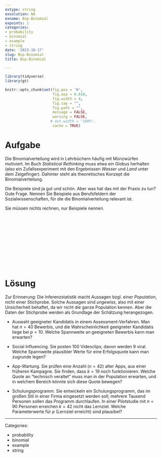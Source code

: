 ```yaml
---
extype: string
exsolution: NA
exname: Bsp-Binomial
expoints: 1
categories:
- probability
- binomial
- example
- string
date: '2023-10-17'
slug: Bsp-Binomial
title: Bsp-Binomial

---
```




```r
library(tidyverse)
library(gt)
```


```r
knitr::opts_chunk$set(fig.pos = 'H',
                      fig.asp = 0.618,
                      fig.width = 4,
                      fig.cap = "", 
                      fig.path = "",
                      message = FALSE,
                      warning = FALSE,
                     # out.width = "100%",
                      cache = TRUE)
```








# Aufgabe

Die Binomialverteilung wird in Lehrbüchern häufig mit Münzwürfen motiviert. 
Im Buch *Statistical Rethinking* muss etwa ein Globus herhalten (also ein Zufallsexperiment mit den Ergebnissen *Wasser* und *Land* unter dem Zeigefinger). 
Dahinter steht als theoretisches Konzept die Binomialverteilung.

Die Beispiele sind ja gut und schön. 
Aber was hat das mit der Praxis zu tun? Gute Frage. 
Nennen Sie Beispiele aus Berufsfeldern der Sozialwissenschaften, für die die Binomialverteilung relevant ist.

Sie müssen nichts rechnen, nur Beispiele nennen.




</br>
</br>
</br>
</br>
</br>
</br>
</br>
</br>
</br>
</br>

# Lösung


Zur Erinnerung: Die Inferenzstatistik macht Aussagen bzgl. einer *Population*, nicht einer Stichprobe. Solche Aussagen sind *ungewiss*, also mit einer Unsicherheit behaftet, da wir nicht die ganze Population kennen. Aber die Daten der Stichprobe werden als Grundlage der Schätzung herangezogen.

- Auswahl geeigneter Kandidatis in einem Assessment-Verfahren. Man hat $n=40$ Bewerbis, und die Wahrscheinlichkeit geeigneter Kandidatis liege bei $p=10%$. Welche Spannweite an geeigneten Bewerbis kann man erwarten?

- Social Influencing. Sie posten 100 Videoclips; davon werden 9 viral. Welche Spannweite plausibler Werte für eine Erfolgsquote kann man zugrunde legen?

- App-Wartung. Sie prüfen eine Anzahl ($n=42$) alter Apps, aus einer früheren Kampagne. Sie finden, dass $k=19$ noch funktionieren. Welche Quote an "technisch veraltet" muss man in der Population erwarten, und in welchem Bereich könnte sich diese Quote bewegen?

- Schulungsprogramm. Sie entwickeln ein Schulungsprogramm, das im großen Stil in einer Firma eingesetzt werden soll; mehrere Tausend Personen sollen das Programm durchlaufen. In einer Pilotstudie mit $n=90$ Personen erreichen $k=42$ nicht das Lernziel. Welche Parameterwerte für $p$ (Lernziel erreicht) sind plausibel?






---

Categories: 

- probability
- binomial
- example
- string

